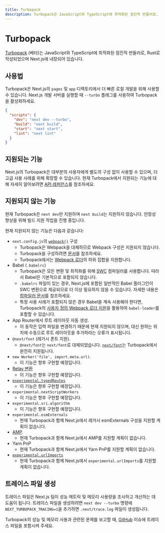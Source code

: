 ```yaml
---
title: Turbopack
description: Turbopack은 JavaScript와 TypeScript에 최적화된 점진적 번들러로, Rust로 작성되었으며 Next.js에 내장되어 있습니다.
---
```


# Turbopack

[Turbopack](https://turbo.build/pack) (베타)는 JavaScript와 TypeScript에 최적화된 점진적 번들러로, Rust로 작성되었으며 Next.js에 내장되어 있습니다.

## 사용법

Turbopack은 Next.js의 `pages` 및 `app` 디렉토리에서 더 빠른 로컬 개발을 위해 사용할 수 있습니다. Next.js 개발 서버를 실행할 때 `--turbo` 플래그를 사용하여 Turbopack을 활성화하세요.

```json filename="package.json" highlight={3}
{
  "scripts": {
    "dev": "next dev --turbo",
    "build": "next build",
    "start": "next start",
    "lint": "next lint"
  }
}
```

## 지원되는 기능

Next.js의 Turbopack은 대부분의 사용자에게 별도의 구성 없이 사용할 수 있으며, 더 고급 사용 사례를 위해 확장할 수 있습니다. 현재 Turbopack에서 지원되는 기능에 대해 자세히 알아보려면 [API 레퍼런스](/docs/app/api-reference/next-config-js/turbo)를 참조하세요.

## 지원되지 않는 기능

현재 Turbopack은 `next dev`만 지원하며 `next build`는 지원하지 않습니다. 안정성 향상을 위해 빌드 지원 작업을 진행 중입니다.

현재 지원되지 않는 기능은 다음과 같습니다:

- `next.config.js`의 [`webpack()`](/docs/app/api-reference/next-config-js/webpack) 구성
  - Turbopack은 Webpack을 대체하므로 Webpack 구성은 지원되지 않습니다.
  - Turbopack을 구성하려면 [문서](/docs/app/api-reference/next-config-js/turbo)를 참조하세요.
  - Turbopack에서는 [Webpack 로더](/docs/app/api-reference/next-config-js/turbo#webpack-loaders)의 하위 집합을 지원합니다.
- Babel (`.babelrc`)
  - Turbopack은 모든 변환 및 최적화를 위해 [SWC](/docs/architecture/nextjs-compiler#why-swc) 컴파일러를 사용합니다. 따라서 Babel은 기본적으로 포함되지 않습니다.
  - `.babelrc` 파일이 있는 경우, Next.js에 포함된 일반적인 Babel 플러그인이 SWC 변환으로 제공되므로 더 이상 필요하지 않을 수 있습니다. 자세한 내용은 [컴파일러 문서](docs/architecture/nextjs-compiler#supported-features)를 참조하세요.
  - 특정 사용 사례가 포함되지 않은 경우 Babel을 계속 사용해야 한다면, Turbopack의 [사용자 정의 Webpack 로더 지원](/docs/app/api-reference/next-config-js/turbo#webpack-loaders)을 활용하여 `babel-loader`를 포함할 수 있습니다.
- App Router에서 루트 레이아웃 자동 생성.
  - 이 동작은 입력 파일을 변경하기 때문에 현재 지원되지 않으며, 대신 원하는 위치에 수동으로 루트 레이아웃을 추가하라는 오류가 표시됩니다.
- `@next/font` (레거시 폰트 지원).
  - `@next/font`는 `next/font`로 대체되었습니다. [`next/font`](/docs/app/building-your-application/optimizing/fonts)는 Turbopack에서 완전히 지원됩니다.
- `new Worker('file', import.meta.url)`.
  - 이 기능은 향후 구현할 예정입니다.
- [Relay 변환](/docs/architecture/nextjs-compiler#relay)
  - 이 기능은 향후 구현할 예정입니다.
- [`experimental.typedRoutes`](https://nextjs.org/docs/app/api-reference/next-config-js/typedRoutes)
  - 이 기능은 향후 구현할 예정입니다.
- `experimental.nextScriptWorkers`
  - 이 기능은 향후 구현할 예정입니다.
- `experimental.sri.algorithm`
  - 이 기능은 향후 구현할 예정입니다.
- `experimental.esmExternals`
  - 현재 Turbopack과 함께 Next.js에서 레거시 esmExternals 구성을 지원할 계획이 없습니다.
- [AMP](/docs/pages/building-your-application/configuring/amp).
  - 현재 Turbopack과 함께 Next.js에서 AMP를 지원할 계획이 없습니다.
- Yarn PnP
  - 현재 Turbopack과 함께 Next.js에서 Yarn PnP를 지원할 계획이 없습니다.
- [`experimental.urlImports`](/docs/app/api-reference/next-config-js/urlImports)
  - 현재 Turbopack과 함께 Next.js에서 `experimental.urlImports`를 지원할 계획이 없습니다.

## 트레이스 파일 생성

트레이스 파일은 Next.js 팀이 성능 메트릭 및 메모리 사용량을 조사하고 개선하는 데 도움이 됩니다. 트레이스 파일을 생성하려면 `next dev --turbo` 명령에 `NEXT_TURBOPACK_TRACING=1`을 추가하면 `.next/trace.log` 파일이 생성됩니다.

Turbopack의 성능 및 메모리 사용과 관련된 문제를 보고할 때, [GitHub](https://github.com/vercel/next.js) 이슈에 트레이스 파일을 포함시켜 주세요.
